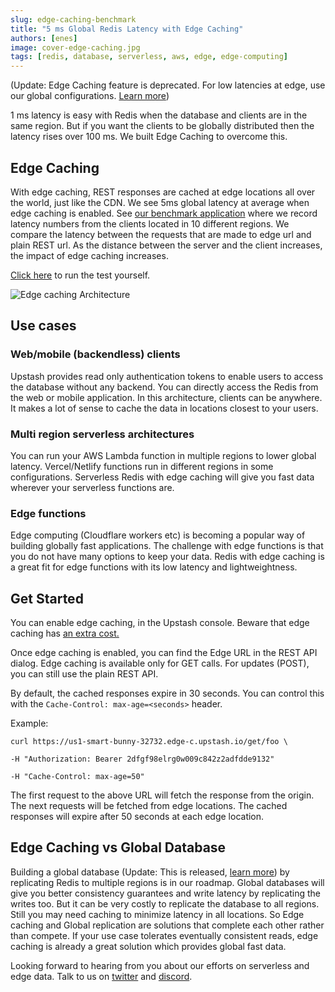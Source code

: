 ```yaml
---
slug: edge-caching-benchmark
title: "5 ms Global Redis Latency with Edge Caching"
authors: [enes]
image: cover-edge-caching.jpg
tags: [redis, database, serverless, aws, edge, edge-computing]
---
```


(Update: Edge Caching feature is deprecated. For low latencies at edge, use our global configurations. [Learn more](/docs/redis/features/globaldatabase))

1 ms latency is easy with Redis when the database and clients are in the same region. But if you want the clients to be globally distributed then the latency rises over 100 ms. We built Edge Caching to overcome this.

## Edge Caching

With edge caching, REST responses are cached at edge locations all over the world, just like the CDN. We see 5ms global latency at average when edge caching is enabled. See [our benchmark application](https://edge-benchmark.vercel.app/) where we record latency numbers from the clients located in 10 different regions. We compare the latency between the requests that are made to edge url and plain REST url. As the distance between the server and the client increases, the impact of edge caching increases.

[Click here](https://edge-benchmark.vercel.app/) to run the test yourself.

![Edge caching Architecture](/blog/edge-caching.png "Edge caching Architecture")

## Use cases

### Web/mobile (backendless) clients

Upstash provides read only authentication tokens to enable users to access the database without any backend. You can directly access the Redis from the web or mobile application. In this architecture, clients can be anywhere. It makes a lot of sense to cache the data in locations closest to your users.

### Multi region serverless architectures

You can run your AWS Lambda function in multiple regions to lower global latency. Vercel/Netlify functions run in different regions in some configurations. Serverless Redis with edge caching will give you fast data wherever your serverless functions are.

### Edge functions

Edge computing (Cloudflare workers etc) is becoming a popular way of building globally fast applications. The challenge with edge functions is that you do not have many options to keep your data. Redis with edge caching is a great fit for edge functions with its low latency and lightweightness.

## Get Started

You can enable edge caching, in the Upstash console. Beware that edge caching has [an extra cost.](/docs/account/pricing#edge-caching)

Once edge caching is enabled, you can find the Edge URL in the REST API dialog. Edge caching is available only for GET calls. For updates (POST), you can still use the plain REST API.

By default, the cached responses expire in 30 seconds. You can control this with the `Cache-Control: max-age=<seconds>` header.

Example:

```shell
curl https://us1-smart-bunny-32732.edge-c.upstash.io/get/foo \

-H "Authorization: Bearer 2dfgf98elrg0w009c842z2adfdde9132"

-H "Cache-Control: max-age=50"
```

The first request to the above URL will fetch the response from the origin. The next requests will be fetched from edge locations. The cached responses will expire after 50 seconds at each edge location.

## Edge Caching vs Global Database

Building a global database (Update: This is released, [learn more](https://blog.upstash.com/global-database)) by replicating Redis to multiple regions is in our roadmap. Global databases will give you better consistency guarantees and write latency by replicating the writes too. But it can be very costly to replicate the database to all regions. Still you may need caching to minimize latency in all locations. So Edge caching and Global replication are solutions that complete each other rather than compete. If your use case tolerates eventually consistent reads, edge caching is already a great solution which provides global fast data.

Looking forward to hearing from you about our efforts on serverless and edge data. Talk to us on [twitter](https://twitter.com/upstash) and [discord](https://upstash.com/discord).
